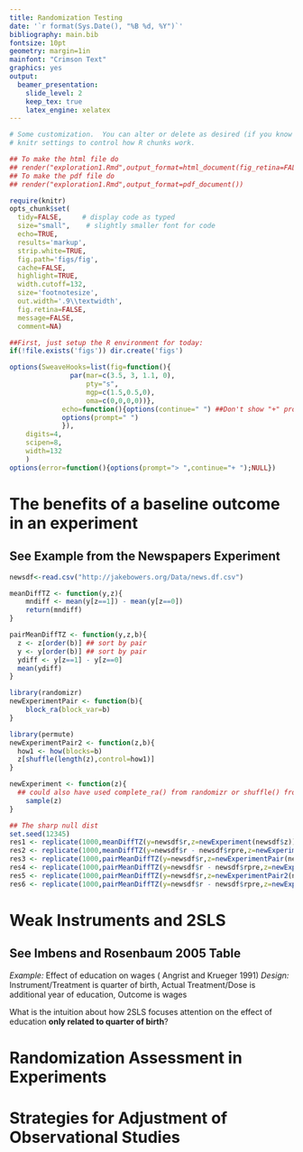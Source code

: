 ```yaml
---
title: Randomization Testing
date: '`r format(Sys.Date(), "%B %d, %Y")`'
bibliography: main.bib
fontsize: 10pt
geometry: margin=1in
mainfont: "Crimson Text"
graphics: yes
output:
  beamer_presentation:
    slide_level: 2
    keep_tex: true
    latex_engine: xelatex
---
```



<!-- Make this document using library(rmarkdown); render("exploration1.Rmd") -->
\input{mytexsymbols}


```r
# Some customization.  You can alter or delete as desired (if you know what you are doing).
# knitr settings to control how R chunks work.

## To make the html file do
## render("exploration1.Rmd",output_format=html_document(fig_retina=FALSE))
## To make the pdf file do
## render("exploration1.Rmd",output_format=pdf_document())

require(knitr)
opts_chunk$set(
  tidy=FALSE,     # display code as typed
  size="small",    # slightly smaller font for code
  echo=TRUE,
  results='markup',
  strip.white=TRUE,
  fig.path='figs/fig',
  cache=FALSE,
  highlight=TRUE,
  width.cutoff=132,
  size='footnotesize',
  out.width='.9\\textwidth',
  fig.retina=FALSE,
  message=FALSE,
  comment=NA)
```


```r
##First, just setup the R environment for today:
if(!file.exists('figs')) dir.create('figs')

options(SweaveHooks=list(fig=function(){
			   par(mar=c(3.5, 3, 1.1, 0),
			       pty="s",
			       mgp=c(1.5,0.5,0),
			       oma=c(0,0,0,0))},
			 echo=function(){options(continue=" ") ##Don't show "+" prompts,
			 options(prompt=" ")
			 }),
	digits=4,
	scipen=8,
	width=132
	)
options(error=function(){options(prompt="> ",continue="+ ");NULL})
```

# The benefits of a baseline outcome in an experiment

## See Example from the Newspapers Experiment

```r
newsdf<-read.csv("http://jakebowers.org/Data/news.df.csv")

meanDiffTZ <- function(y,z){
    mndiff <- mean(y[z==1]) - mean(y[z==0])
    return(mndiff)
}

pairMeanDiffTZ <- function(y,z,b){
  z <- z[order(b)] ## sort by pair
  y <- y[order(b)] ## sort by pair
  ydiff <- y[z==1] - y[z==0]
  mean(ydiff)
}

library(randomizr)
newExperimentPair <- function(b){
    block_ra(block_var=b)
}

library(permute)
newExperimentPair2 <- function(z,b){
  how1 <- how(blocks=b)
  z[shuffle(length(z),control=how1)]
}

newExperiment <- function(z){
  ## could also have used complete_ra() from randomizr or shuffle() from permute
    sample(z) 
}

## The sharp null dist
set.seed(12345)
res1 <- replicate(1000,meanDiffTZ(y=newsdf$r,z=newExperiment(newsdf$z)))
res2 <- replicate(1000,meanDiffTZ(y=newsdf$r - newsdf$rpre,z=newExperiment(newsdf$z)))
res3 <- replicate(1000,pairMeanDiffTZ(y=newsdf$r,z=newExperimentPair(newsdf$s),b=newsdf$s))
res4 <- replicate(1000,pairMeanDiffTZ(y=newsdf$r - newsdf$rpre,z=newExperimentPair(newsdf$s),b=newsdf$s))
res5 <- replicate(1000,pairMeanDiffTZ(y=newsdf$r,z=newExperimentPair2(newsdf$z,newsdf$s),b=newsdf$s))
res6 <- replicate(1000,pairMeanDiffTZ(y=newsdf$r - newsdf$rpre,z=newExperimentPair2(newsdf$z,newsdf$s),b=newsdf$s))
```

# Weak Instruments and 2SLS

## See Imbens and Rosenbaum 2005 Table

*Example:* Effect of education on wages ( Angrist and Krueger 1991)
*Design:* Instrument/Treatment is quarter of birth, Actual Treatment/Dose is additional year of
education, Outcome is wages

What is the intuition about how 2SLS focuses attention on the effect of
education **only related to quarter of birth**?

# Randomization Assessment in Experiments

# Strategies for Adjustment of Observational Studies


